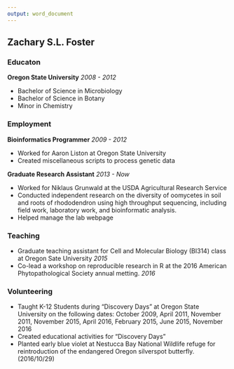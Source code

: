 ```yaml
---
output: word_document
---
```

## Zachary S.L. Foster

### Educaton

**Oregon State University** *2008 - 2012*

* Bachelor of Science in Microbiology 
* Bachelor of Science in Botany 
* Minor in Chemistry 

### Employment

**Bioinformatics Programmer** *2009 - 2012*

* Worked for Aaron Liston at Oregon State University
* Created miscellaneous scripts to process genetic data 

**Graduate Research Assistant** *2013 - Now*

* Worked for Niklaus Grunwald at the USDA Agricultural Research Service
* Conducted independent research on the diversity of oomycetes in soil and roots of rhododendron using high throughput sequencing, including field work, laboratory work, and bioinformatic analysis.
* Helped manage the lab webpage

### Teaching 

* Graduate teaching assistant for Cell and Molecular Biology (BI314) class at Oregon Sate University *2015*
* Co-lead a workshop on reproducible research in R at the 2016 American Phytopathological Society annual metting. *2016*

### Volunteering

* Taught K-12 Students during "Discovery Days" at Oregon State University on the following dates: October 2009, April 2011, November 2011, November 2015, April 2016, February 2015, June 2015, November 2016
* Created educational activities for "Discovery Days"
* Planted early blue violet at Nestucca Bay National Wildlife refuge for reintroduction of the endangered Oregon silverspot butterfly. (2016/10/29)